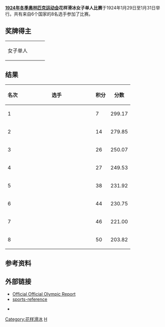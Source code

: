 {{FigureSkatingAt1924WinterOlympics}}

'''[[1924年冬季奥林匹克运动会|1924年冬季奥林匹克运动会]]花样滑冰女子单人比赛'''于1924年1月29日至1月31日举行。共有来自6个国家的8名选手参加了比赛。

==奖牌得主==
{| {{MedalistTable|type=项目}}
|-
| 女子单人
|{{flagIOCmedalist|[[赫瑪·薩博|赫瑪·薩博]]|AUT|1924年冬季}}
|{{flagIOCmedalist|[[贝娅特丽克丝·洛克伦|贝娅特丽克丝·洛克伦]]|USA|1924年冬季}}
|{{flagIOCmedalist|[[Ethel_Muckelt|Ethel Muckelt]]|GBR|1924年冬季}}
|}

==结果==
{| class=wikitable style="text-align:center"
! 名次 ||width=220| 选手 || 积分 || 分数
|- bgcolor=gold
| 1 ||align=left| {{flagIOCathlete|[[赫瑪·薩博|赫瑪·薩博]]|AUT|1924年冬季}} || 7 || 299.17
|- bgcolor=silver
| 2 ||align=left| {{flagIOCathlete|[[贝娅特丽克丝·洛克伦|贝娅特丽克丝·洛克伦]]|USA|1924年冬季}} || 14 || 279.85
|- bgcolor=cc9966
| 3 ||align=left| {{flagIOCathlete|[[Ethel_Muckelt|Ethel Muckelt]]|GBR|1924年冬季}} || 26 || 250.07
|- 
| 4 ||align=left| {{flagIOCathlete|[[特里萨·布兰查德|特里萨·布兰查德]]|USA|1924年冬季}} || 27 || 249.53
|-
| 5 ||align=left| {{flagIOCathlete|[[康布斯·布鲁纳|康布斯·布鲁纳]]|FRA|1924年冬季}} || 38 || 231.92
|-
| 6 ||align=left| {{flagIOCathlete|[[塞西尔·史密斯_(花样滑冰)|塞西尔·史密斯]]|CAN|1924年冬季}} || 44 || 230.75
|- 
| 7 ||align=left| {{flagIOCathlete|[[凯瑟·琳萧|凯瑟·琳萧]]|GBR|1924年冬季}} || 46 || 221.00
|-
| 8 ||align=left| {{flagIOCathlete|[[桑雅·赫尼|桑雅·赫尼]]|NOR|1924年冬季}} || 50 || 203.82
|}

== 参考资料 ==
{{reflist}}

== 外部链接 ==
* [https://web.archive.org/web/20080410085129/http://www.la84foundation.org/6oic/OfficialReports/1924/1924.pdf Official Official Olympic Report]
* [https://web.archive.org/web/20091012005124/http://www.sports-reference.com/olympics/winter/1924/FSK/womens-singles.html sports-reference]
* {{cite web | last = Wudarski | first = Pawel | year = 1999 | url = http://olympic.w.interia.pl/ | title = Wyniki Igrzysk Olimpijskich | accessdate = 21 October 2008 | archive-date = 2007-06-19 | archive-url = https://web.archive.org/web/20070619232111/http://www.skateresults.com/skater/show/1177 | dead-url = no }} {{Pl icon}}

{{冬季奥林匹克运动会花样滑冰比赛女子单人滑冠军}}

{{DEFAULTSORT:Figure Skating At The 1924 Winter Olympics - Ladies' Singles}}
[[Category:花样滑冰|Category:花样滑冰]]
[[Category:1924年冬季奥林匹克运动会赛事|H]]
